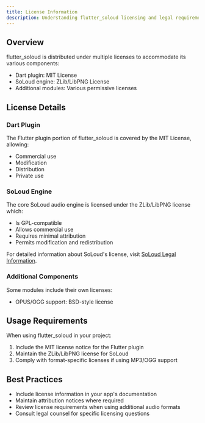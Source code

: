 ```yaml
---
title: License Information
description: Understanding flutter_soloud licensing and legal requirements
---
```


## Overview

flutter_soloud is distributed under multiple licenses to accommodate its various components:

- Dart plugin: MIT License
- SoLoud engine: ZLib/LibPNG License
- Additional modules: Various permissive licenses

## License Details

### Dart Plugin

The Flutter plugin portion of flutter_soloud is covered by the MIT License, allowing:
- Commercial use
- Modification
- Distribution
- Private use

### SoLoud Engine

The core SoLoud audio engine is licensed under the ZLib/LibPNG license which:
- Is GPL-compatible
- Allows commercial use
- Requires minimal attribution
- Permits modification and redistribution

For detailed information about SoLoud's license, visit [SoLoud Legal Information](https://solhsa.com/soloud/legal.html).

### Additional Components

Some modules include their own licenses:
- OPUS/OGG support: BSD-style license

## Usage Requirements

When using flutter_soloud in your project:

1. Include the MIT license notice for the Flutter plugin
2. Maintain the ZLib/LibPNG license for SoLoud
3. Comply with format-specific licenses if using MP3/OGG support

## Best Practices

- Include license information in your app's documentation
- Maintain attribution notices where required
- Review license requirements when using additional audio formats
- Consult legal counsel for specific licensing questions